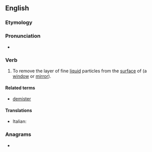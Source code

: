 ==English==

===Etymology===
{{prefix|en|de|mist}}

===Pronunciation===
* {{a|UK}} {{IPA|/diːˈmɪst/|lang=en}}

===Verb===
{{en-verb}}

# {{lb|en|transitive}} To remove the layer of fine [[liquid]] particles from the [[surface]] of (a [[window]] or [[mirror]]).

====Related terms====
* [[demister]]

====Translations====
{{trans-top|remove liquid}}
* Italian: {{t|it|disappannare}}
{{trans-mid}}
{{trans-bottom}}

===Anagrams===
* {{anagrams|en|a=deimst|MiSTed|demits|midest|midset|misted|smited}}